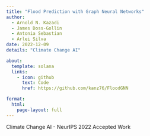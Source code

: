 ```yaml
---
title: "Flood Prediction with Graph Neural Networks"
author:
  - Arnold N. Kazadi
  - James Doss-Gollin
  - Antonia Sebastian
  - Arlei Silva
date: 2022-12-09
details: "Climate Change AI"

about:
  template: solana
  links:
    - icon: github
      text: Code
      href: https://github.com/kanz76/FloodGNN

format:
  html:
    page-layout: full
---
```


Climate Change AI - NeurIPS 2022 Accepted Work